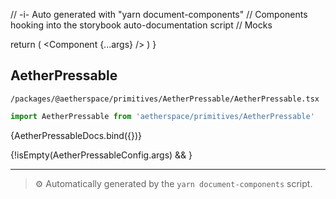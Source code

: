 // -i- Auto generated with "yarn document-components"
// Components hooking into the storybook auto-documentation script
// Mocks

<Meta title="packages / @aetherspace / primitives / AetherPressable" />

  return (
    <StoryContextProviders>
      <Component {...args} />
    </StoryContextProviders>
  )
}

## AetherPressable


`/packages/@aetherspace/primitives/AetherPressable/AetherPressable.tsx`
```typescript
import AetherPressable from 'aetherspace/primitives/AetherPressable'
```


<Canvas>
    <Story
        name="AetherPressable"
        args={AetherPressableConfig.args}
        argTypes={AetherPressableConfig.argTypes}
        parameters={{
          backgrounds: {
            default: 'light',
            values: [
              { name: 'light', value: '#FFFFFF' },
              { name: 'dark', value: '#333333' },
            ],
          },
        }}
    >
      {AetherPressableDocs.bind({})}
    </Story>
</Canvas>

{!isEmpty(AetherPressableConfig.args) && <ArgsTable story="AetherPressable" />}



---

> ⚙️ Automatically generated by the `yarn document-components` script.

